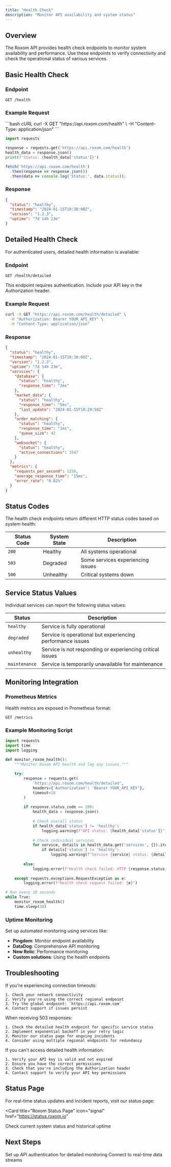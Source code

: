 ```yaml
---
title: "Health Check"
description: "Monitor API availability and system status"
---
```


## Overview

The Roxom API provides health check endpoints to monitor system availability and performance. Use these endpoints to verify connectivity and check the operational status of various services.

## Basic Health Check

### Endpoint
```http
GET /health
```

### Example Request

<CodeGroup>
```bash cURL
curl -X GET "https://api.roxom.com/health" \
  -H "Content-Type: application/json"
```

```python Python
import requests

response = requests.get('https://api.roxom.com/health')
health_data = response.json()
print(f"Status: {health_data['status']}")
```

```javascript JavaScript
fetch('https://api.roxom.com/health')
  .then(response => response.json())
  .then(data => console.log('Status:', data.status));
```
</CodeGroup>

### Response

```json
{
  "status": "healthy",
  "timestamp": "2024-01-15T10:30:00Z",
  "version": "1.2.3",
  "uptime": "7d 14h 23m"
}
```

## Detailed Health Check

For authenticated users, detailed health information is available:

### Endpoint
```http
GET /health/detailed
```

<Note>
  This endpoint requires authentication. Include your API key in the Authorization header.
</Note>

### Example Request

```bash
curl -X GET "https://api.roxom.com/health/detailed" \
  -H "Authorization: Bearer YOUR_API_KEY" \
  -H "Content-Type: application/json"
```

### Response

```json
{
  "status": "healthy",
  "timestamp": "2024-01-15T10:30:00Z",
  "version": "1.2.3",
  "uptime": "7d 14h 23m",
  "services": {
    "database": {
      "status": "healthy",
      "response_time": "2ms"
    },
    "market_data": {
      "status": "healthy",
      "response_time": "5ms",
      "last_update": "2024-01-15T10:29:58Z"
    },
    "order_matching": {
      "status": "healthy",
      "response_time": "1ms",
      "queue_size": 42
    },
    "websocket": {
      "status": "healthy",
      "active_connections": 1547
    }
  },
  "metrics": {
    "requests_per_second": 1250,
    "average_response_time": "15ms",
    "error_rate": "0.02%"
  }
}
```

## Status Codes

The health check endpoints return different HTTP status codes based on system health:

| Status Code | System State | Description |
|-------------|--------------|-------------|
| `200` | Healthy | All systems operational |
| `503` | Degraded | Some services experiencing issues |
| `500` | Unhealthy | Critical systems down |

## Service Status Values

Individual services can report the following status values:

| Status | Description |
|--------|-------------|
| `healthy` | Service is fully operational |
| `degraded` | Service is operational but experiencing performance issues |
| `unhealthy` | Service is not responding or experiencing critical issues |
| `maintenance` | Service is temporarily unavailable for maintenance |

## Monitoring Integration

### Prometheus Metrics

Health metrics are exposed in Prometheus format:

```http
GET /metrics
```

### Example Monitoring Script

```python
import requests
import time
import logging

def monitor_roxom_health():
    """Monitor Roxom API health and log any issues."""
    
    try:
        response = requests.get(
            'https://api.roxom.com/health/detailed',
            headers={'Authorization': 'Bearer YOUR_API_KEY'},
            timeout=10
        )
        
        if response.status_code == 200:
            health_data = response.json()
            
            # Check overall status
            if health_data['status'] != 'healthy':
                logging.warning(f"API status: {health_data['status']}")
            
            # Check individual services
            for service, details in health_data.get('services', {}).items():
                if details['status'] != 'healthy':
                    logging.warning(f"Service {service} status: {details['status']}")
                    
        else:
            logging.error(f"Health check failed: HTTP {response.status_code}")
            
    except requests.exceptions.RequestException as e:
        logging.error(f"Health check request failed: {e}")

# Run every 30 seconds
while True:
    monitor_roxom_health()
    time.sleep(30)
```

### Uptime Monitoring

Set up automated monitoring using services like:

- **Pingdom**: Monitor endpoint availability
- **DataDog**: Comprehensive API monitoring
- **New Relic**: Performance monitoring
- **Custom solutions**: Using the health endpoints

## Troubleshooting

<AccordionGroup>
  <Accordion title="Connection Timeouts">
    If you're experiencing connection timeouts:
    
    1. Check your network connectivity
    2. Verify you're using the correct regional endpoint
    3. Try the global endpoint: `https://api.roxom.com`
    4. Contact support if issues persist
  </Accordion>

  <Accordion title="503 Service Unavailable">
    When receiving 503 responses:
    
    1. Check the detailed health endpoint for specific service status
    2. Implement exponential backoff in your retry logic
    3. Monitor our status page for ongoing incidents
    4. Consider using multiple regional endpoints for redundancy
  </Accordion>

  <Accordion title="Authentication Errors on /health/detailed">
    If you can't access detailed health information:
    
    1. Verify your API key is valid and not expired
    2. Ensure you have the correct permissions
    3. Check that you're including the Authorization header
    4. Contact support to verify your API key permissions
  </Accordion>
</AccordionGroup>

## Status Page

For real-time status updates and incident reports, visit our status page:

<Card
  title="Roxom Status Page"
  icon="signal"
  href="https://status.roxom.io"
>
  Check current system status and historical uptime
</Card>

## Next Steps

<CardGroup cols={2}>
  <Card
    title="Authentication"
    icon="key"
    href="/authentication"
  >
    Set up API authentication for detailed monitoring
  </Card>
  <Card
    title="WebSocket API"
    icon="bolt"
    href="/websockets"
  >
    Connect to real-time data streams
  </Card>
</CardGroup>